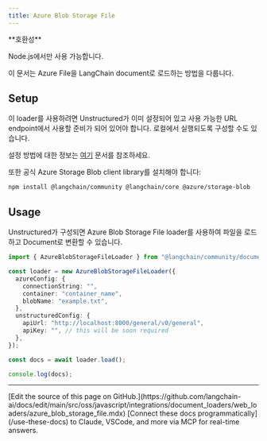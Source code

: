 ```yaml
---
title: Azure Blob Storage File
---
```


<Tip>
**호환성**

Node.js에서만 사용 가능합니다.
</Tip>

이 문서는 Azure File을 LangChain document로 로드하는 방법을 다룹니다.

## Setup

이 loader를 사용하려면 Unstructured가 이미 설정되어 있고 사용 가능한 URL endpoint에서 사용할 준비가 되어 있어야 합니다. 로컬에서 실행되도록 구성할 수도 있습니다.

설정 방법에 대한 정보는 [여기](/oss/javascript/integrations/document_loaders/file_loaders/unstructured) 문서를 참조하세요.

또한 공식 Azure Storage Blob client library를 설치해야 합니다:

```bash npm
npm install @langchain/community @langchain/core @azure/storage-blob
```

## Usage

Unstructured가 구성되면 Azure Blob Storage File loader를 사용하여 파일을 로드하고 Document로 변환할 수 있습니다.

```typescript
import { AzureBlobStorageFileLoader } from "@langchain/community/document_loaders/web/azure_blob_storage_file";

const loader = new AzureBlobStorageFileLoader({
  azureConfig: {
    connectionString: "",
    container: "container_name",
    blobName: "example.txt",
  },
  unstructuredConfig: {
    apiUrl: "http://localhost:8000/general/v0/general",
    apiKey: "", // this will be soon required
  },
});

const docs = await loader.load();

console.log(docs);
```

---

<Callout icon="pen-to-square" iconType="regular">
    [Edit the source of this page on GitHub.](https://github.com/langchain-ai/docs/edit/main/src/oss/javascript/integrations/document_loaders/web_loaders/azure_blob_storage_file.mdx)
</Callout>
<Tip icon="terminal" iconType="regular">
    [Connect these docs programmatically](/use-these-docs) to Claude, VSCode, and more via MCP for    real-time answers.
</Tip>
